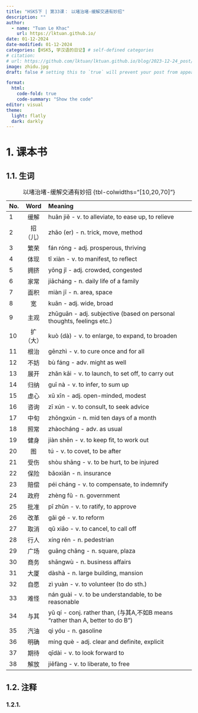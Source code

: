 ---
title: "HSK5下 | 第33课： 以堵治堵-缓解交通有妙招"
description: ""
author:
  - name: "Tuan Le Khac"
    url: https://lktuan.github.io/
date: 01-12-2024
date-modified: 01-12-2024
categories: [HSK5, 学汉语的日记] # self-defined categories
# citation: 
# url: https://github.com/lktuan/lktuan.github.io/blog/2023-12-24_post/
image: zhidu.jpg
draft: false # setting this to `true` will prevent your post from appearing on your listing page until you're ready!

format: 
  html: 
    code-fold: true
    code-summary: "Show the code"
editor: visual
theme:
  light: flatly
  dark: darkly
---

# 1. 课本书

## 1.1. 生词

| No. | Word | Meaning                                                     |
|:----|:----:|:------------------------------------------------------------|
|1|缓解|huǎn jiě - v. to alleviate, to ease up, to relieve|
|2|招（儿）|zhāo (er) - n. trick, move, method|
|3|繁荣|fán róng - adj. prosperous, thriving|
|4|体现|tǐ xiàn - v. to manifest, to reflect|
|5|拥挤|yōng jǐ - adj. crowded, congested|
|6|家常|jiācháng - n. daily life of a family|
|7|面积|miàn jī - n. area, space|
|8|宽|kuān - adj. wide, broad|
|9|主观|zhǔguān - adj. subjective (based on personal thoughts, feelings etc.)|
|10|扩（大）|kuò (dà) - v. to enlarge, to expand, to broaden|
|11|根治|gēnzhì - v. to cure once and for all|
|12|不妨|bù fáng - adv. might as well|
|13|展开|zhǎn kāi - v. to launch, to set off, to carry out|
|14|归纳|guī nà - v. to infer, to sum up|
|15|虚心|xū xīn - adj. open-minded, modest|
|16|咨询|zī xún - v. to consult, to seek advice|
|17|中旬|zhōngxún - n. mid ten days of a month|
|18|照常|zhàocháng - adv. as usual|
|19|健身|jiàn shēn - v. to keep fit, to work out|
|20|图|tú - v. to covet, to be after|
|21|受伤|shòu shāng - v. to be hurt, to be injured|
|22|保险|bǎoxiǎn - n. insurance|
|23|赔偿|péi cháng - v. to compensate, to indemnify|
|24|政府|zhèng fǔ - n. government|
|25|批准|pī zhǔn - v. to ratify, to approve|
|26|改革|gǎi gé - v. to reform|
|27|取消|qǔ xiāo - v. to cancel, to call off|
|28|行人|xíng rén - n. pedestrian|
|29|广场|guǎng chǎng - n. square, plaza|
|30|商务|shāngwù - n. business affairs|
|31|大厦|dàshà - n. large building, mansion|
|32|自愿|zì yuàn - v. to volunteer (to do sth.)|
|33|难怪|nán guài - v. to be understandable, to be reasonable|
|34|与其|yǔ qí - conj. rather than, (与其A,不如B means "rather than A, better to do B")|
|35|汽油|qì yóu - n. gasoline|
|36|明确|míng què - adj. clear and definite, explicit|
|37|期待|qīdài - v. to look forward to|
|38|解放|jiěfàng - v. to liberate, to free|
: 以堵治堵-缓解交通有妙招 {tbl-colwidths="\[10,20,70\]"}

## 1.2. 注释

### 1.2.1.